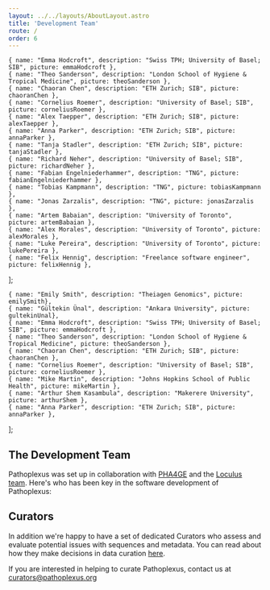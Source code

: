 ```yaml
---
layout: ../../layouts/AboutLayout.astro
title: 'Development Team'
route: /
order: 6
---
```




    { name: "Emma Hodcroft", description: "Swiss TPH; University of Basel; SIB", picture: emmaHodcroft },
    { name: "Theo Sanderson", description: "London School of Hygiene & Tropical Medicine", picture: theoSanderson },
    { name: "Chaoran Chen", description: "ETH Zurich; SIB", picture: chaoranChen },
    { name: "Cornelius Roemer", description: "University of Basel; SIB", picture: corneliusRoemer },
    { name: "Alex Taepper", description: "ETH Zurich; SIB", picture: alexTaepper },
    { name: "Anna Parker", description: "ETH Zurich; SIB", picture: annaParker },
    { name: "Tanja Stadler", description: "ETH Zurich; SIB", picture: tanjaStadler },
    { name: "Richard Neher", description: "University of Basel; SIB", picture: richardNeher },
    { name: "Fabian Engelniederhammer", description: "TNG", picture: fabianEngelniederhammer },
    { name: "Tobias Kampmann", description: "TNG", picture: tobiasKampmann },
    { name: "Jonas Zarzalis", description: "TNG", picture: jonasZarzalis },
    { name: "Artem Babaian", description: "University of Toronto", picture: artemBabaian },
    { name: "Alex Morales", description: "University of Toronto", picture: alexMorales },
    { name: "Luke Pereira", description: "University of Toronto", picture: lukePereira },
    { name: "Felix Hennig", description: "Freelance software engineer", picture: felixHennig },
];

    { name: "Emily Smith", description: "Theiagen Genomics", picture: emilySmith},
    { name: "Gültekin Ünal", description: "Ankara University", picture: gultekinUnal}, 
    { name: "Emma Hodcroft", description: "Swiss TPH; University of Basel; SIB", picture: emmaHodcroft },
    { name: "Theo Sanderson", description: "London School of Hygiene & Tropical Medicine", picture: theoSanderson },
    { name: "Chaoran Chen", description: "ETH Zurich; SIB", picture: chaoranChen },
    { name: "Cornelius Roemer", description: "University of Basel; SIB", picture: corneliusRoemer },
    { name: "Mike Martin", description: "Johns Hopkins School of Public Health", picture: mikeMartin },
    { name: "Arthur Shem Kasambula", description: "Makerere University", picture: arthurShem },
    { name: "Anna Parker", description: "ETH Zurich; SIB", picture: annaParker },
];

## The Development Team

Pathoplexus was set up in collaboration with [PHA4GE](https://pha4ge.org/) and the [Loculus team](https://loculus.org/#team).
Here's who has been key in the software development of Pathoplexus:

<Team members={members} />

## Curators

In addition we're happy to have a set of dedicated Curators who assess and evaluate potential issues with sequences and metadata.
You can read about how they make decisions in data curation [here](/docs/how-to/curator-sop).

If you are interested in helping to curate Pathoplexus, contact us at [curators@pathoplexus.org](mailto:curators@pathoplexus.org)

<Team members={curators} />
